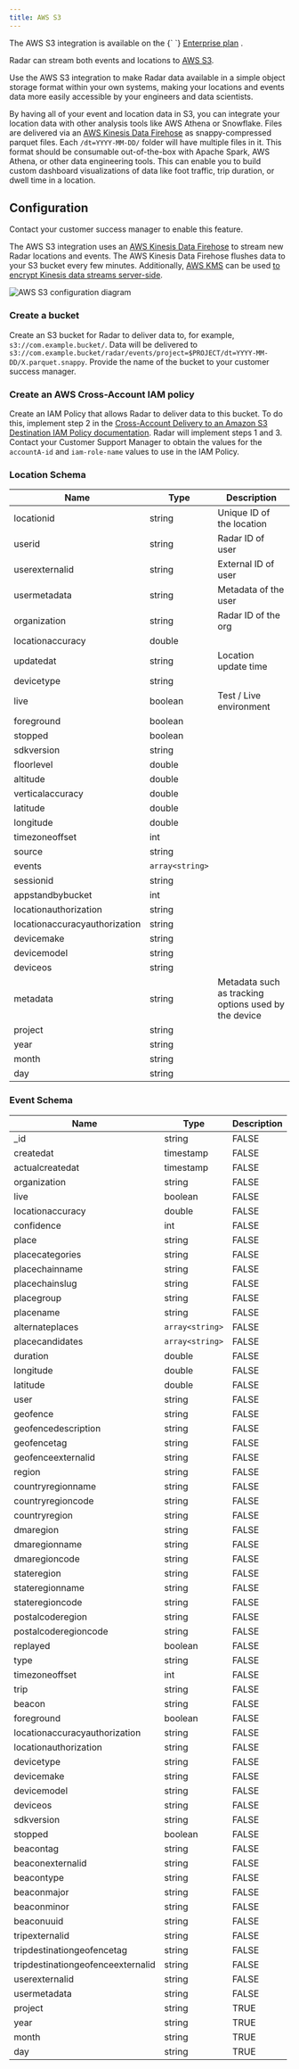 ```yaml
---
title: AWS S3
---
```


<Alert alertType="info">
  The AWS S3 integration is available on the {` `}
  <a href="https://radar.com/pricing" target="_blank">Enterprise plan</a>
  .
</Alert>

Radar can stream both events and locations to [AWS S3](https://aws.amazon.com/s3/).

Use the AWS S3 integration to make Radar data available in a simple object storage format within your own systems, making your locations and events data more easily accessible by your engineers and data scientists.

By having all of your event and location data in S3, you can integrate your location data with other analysis tools like AWS Athena or Snowflake. Files are delivered via an [AWS Kinesis Data Firehose](https://aws.amazon.com/kinesis/data-firehose/) as snappy-compressed parquet files.  Each `/dt=YYYY-MM-DD/` folder will have multiple files in it. This format should be consumable out-of-the-box with Apache Spark, AWS Athena, or other data engineering tools. This can enable you to build custom dashboard visualizations of data like foot traffic, trip duration, or dwell time in a location.

## Configuration

Contact your customer success manager to enable this feature.

The AWS S3 integration uses an [AWS Kinesis Data Firehose](https://aws.amazon.com/kinesis/data-firehose/) to stream new Radar locations and events. The AWS Kinesis Data Firehose flushes data to your S3 bucket every few minutes. Additionally, [AWS KMS](https://aws.amazon.com/kms/) can be used [to encrypt Kinesis data streams server-side](https://docs.aws.amazon.com/streams/latest/dev/server-side-encryption.html).

![AWS S3 configuration diagram](/img/integrations/aws_s3_diagram.png)

### Create a bucket
Create an S3 bucket for Radar to deliver data to, for example, `s3://com.example.bucket/`. Data will be delivered to `s3://com.example.bucket/radar/events/project=$PROJECT/dt=YYYY-MM-DD/X.parquet.snappy`. Provide the name of the bucket to your customer success manager.

### Create an AWS Cross-Account IAM policy
Create an IAM Policy that allows Radar to deliver data to this bucket. To do this, implement step 2 in the [Cross-Account Delivery to an Amazon S3 Destination IAM Policy documentation](https://docs.aws.amazon.com/firehose/latest/dev/controlling-access.html#cross-account-delivery-s3). Radar will implement steps 1 and 3.  Contact your Customer Support Manager to obtain the values for the `accountA-id` and `iam-role-name` values to use in the IAM Policy.

### Location Schema
<div className="full-width-table">

| Name  | Type | Description  |
|-------|---------|-----------------|
|locationid|string|Unique ID of the location|
|userid|string|Radar ID of user|
|userexternalid|string|External ID of user|
|usermetadata|string|Metadata of the user|
|organization|string|Radar ID of the org|
|locationaccuracy|double||
|updatedat|string|Location update time|
|devicetype|string||
|live|boolean|Test / Live environment|
|foreground|boolean||
|stopped|boolean||
|sdkversion|string||
|floorlevel|double||
|altitude|double||
|verticalaccuracy|double||
|latitude|double||
|longitude|double||
|timezoneoffset|int||
|source|string||
|events|`array<string>`||
|sessionid|string||
|appstandbybucket|int||
|locationauthorization|string||
|locationaccuracyauthorization|string||
|devicemake|string||
|devicemodel|string||
|deviceos|string||
|metadata|string|Metadata such as tracking options used by the device|
|project|string||
|year|string||
|month|string||
|day|string||


</div>

### Event Schema
<div className="full-width-table">

| Name  | Type | Description  |
|-------|---------|-----------------|
|_id|string|FALSE|
|createdat|timestamp|FALSE|
|actualcreatedat|timestamp|FALSE|
|organization|string|FALSE|
|live|boolean|FALSE|
|locationaccuracy|double|FALSE|
|confidence|int|FALSE|
|place|string|FALSE|
|placecategories|string|FALSE|
|placechainname|string|FALSE|
|placechainslug|string|FALSE|
|placegroup|string|FALSE|
|placename|string|FALSE|
|alternateplaces|`array<string>`|FALSE|
|placecandidates|`array<string>`|FALSE|
|duration|double|FALSE|
|longitude|double|FALSE|
|latitude|double|FALSE|
|user|string|FALSE|
|geofence|string|FALSE|
|geofencedescription|string|FALSE|
|geofencetag|string|FALSE|
|geofenceexternalid|string|FALSE|
|region|string|FALSE|
|countryregionname|string|FALSE|
|countryregioncode|string|FALSE|
|countryregion|string|FALSE|
|dmaregion|string|FALSE|
|dmaregionname|string|FALSE|
|dmaregioncode|string|FALSE|
|stateregion|string|FALSE|
|stateregionname|string|FALSE|
|stateregioncode|string|FALSE|
|postalcoderegion|string|FALSE|
|postalcoderegioncode|string|FALSE|
|replayed|boolean|FALSE|
|type|string|FALSE|
|timezoneoffset|int|FALSE|
|trip|string|FALSE|
|beacon|string|FALSE|
|foreground|boolean|FALSE|
|locationaccuracyauthorization|string|FALSE|
|locationauthorization|string|FALSE|
|devicetype|string|FALSE|
|devicemake|string|FALSE|
|devicemodel|string|FALSE|
|deviceos|string|FALSE|
|sdkversion|string|FALSE|
|stopped|boolean|FALSE|
|beacontag|string|FALSE|
|beaconexternalid|string|FALSE|
|beacontype|string|FALSE|
|beaconmajor|string|FALSE|
|beaconminor|string|FALSE|
|beaconuuid|string|FALSE|
|tripexternalid|string|FALSE|
|tripdestinationgeofencetag|string|FALSE|
|tripdestinationgeofenceexternalid|string|FALSE|
|userexternalid|string|FALSE|
|usermetadata|string|FALSE|
|project|string|TRUE|
|year|string|TRUE|
|month|string|TRUE|
|day|string|TRUE|

</div>
